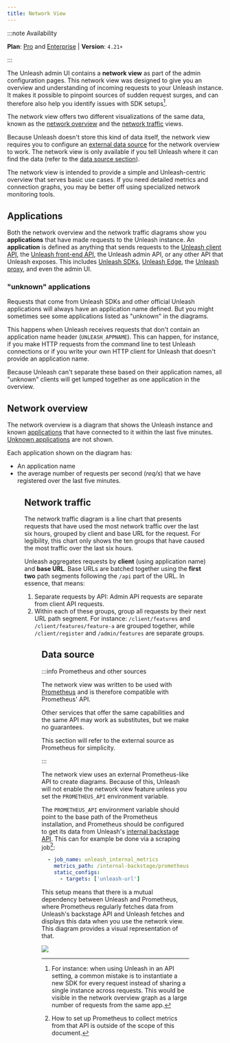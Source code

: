 ```yaml
---
title: Network View
---
```



:::note Availability

**Plan**: [Pro](/availability#plans) and [Enterprise](https://www.getunleash.io/pricing) | **Version**: `4.21+`

:::

The Unleash admin UI contains a **network view** as part of the admin configuration pages. This network view was designed to give you an overview and understanding of incoming requests to your Unleash instance. It makes it possible to pinpoint sources of sudden request surges, and can therefore also help you identify issues with SDK setups[^1].

The network view offers two different visualizations of the same data, known as the [network overview](#network-overview) and the [network traffic](#network-traffic) views.

Because Unleash doesn't store this kind of data itself, the network view requires you to configure an [external data source](#data-source) for the network overview to work. The network view is only available if you tell Unleash where it can find the data (refer to the [data source section](#data-source)).

The network view is intended to provide a simple and Unleash-centric overview that serves basic use cases. If you need detailed metrics and connection graphs, you may be better off using specialized network monitoring tools.

## Applications

Both the network overview and the network traffic diagrams show you **applications** that have made requests to the Unleash instance. An **application** is defined as anything that sends requests to the [Unleash client API](./api/unleash/client), the [Unleash front-end API](front-end-api),  the Unleash admin API, or any other API that Unleash exposes. This includes [Unleash SDKs](./sdks), [Unleash Edge](./unleash-edge), the [Unleash proxy](./unleash-proxy), and even the admin UI.

### "unknown" applications

Requests that come from Unleash SDKs and other official Unleash applications will always have an application name defined. But you might sometimes see some applications listed as "unknown" in the diagrams.

This happens when Unleash receives requests that don't contain an application name header (`UNLEASH_APPNAME`). This can happen, for instance, if you make HTTP requests from the command line to test Unleash connections or if you write your own HTTP client for Unleash that doesn't provide an application name.

Because Unleash can't separate these based on their application names, all "unknown" clients will get lumped together as one application in the overview.

## Network overview

The network overview is a diagram that shows the Unleash instance and known [applications](#applications) that have connected to it within the last five minutes. [Unknown applications](#unknown-applications) are not shown.

Each application shown on the diagram has:
- An application name
- the average number of requests per second (_req/s_) that we have registered over the last five minutes.

<Figure caption="The network overview shows applications that have recently made requests to Unleash. In this figure, it's showing three different instances of the Unleash proxy connected to Unleash. Each instance has an average of 20 req/s." img="/img/network-overview.png"/>

## Network traffic

The network traffic diagram is a line chart that presents requests that have used the most network traffic over the last six hours, grouped by client and base URL for the request. For legibility, this chart only shows the ten groups that have caused the most traffic over the last six hours.

Unleash aggregates requests by **client** (using application name) and **base URL**. Base URLs are batched together using the **first two** path segments following the `/api` part of the URL. In essence, that means:

1. Separate requests by API: Admin API requests are separate from client API requests.
2. Within each of these groups, group all requests by their next URL path segment. For instance: `/client/features` and `/client/features/feature-a` are grouped together, while `/client/register` and `/admin/features` are separate groups.


<Figure caption="The network traffic chart plots req/s on the Y axis and time on the X axis. Requests are bundled per endpoint per application." img="/img/network-traffic.png"/>

## Data source

:::info Prometheus and other sources

The network view was written to be used with [Prometheus](https://prometheus.io/) and is therefore compatible with Prometheus' API.

Other services that offer the same capabilities and the same API may work as substitutes, but we make no guarantees.

This section will refer to the external source as Prometheus for simplicity.

:::

The network view uses an external Prometheus-like API to create diagrams. Because of this, Unleash will not enable the network view feature unless you set the `PROMETHEUS_API` environment variable.

The `PROMETHEUS_API` environment variable should point to the base path of the Prometheus installation, and Prometheus should be configured to get its data from Unleash's [internal backstage API](api/legacy/unleash/internal/prometheus). This can for example be done via a scraping job[^2]:

```yaml title="Scraping job for Unleash metrics"
  - job_name: unleash_internal_metrics
    metrics_path: /internal-backstage/prometheus
    static_configs:
      - targets: ['unleash-url']
```

This setup means that there is a mutual dependency between Unleash and Prometheus, where Prometheus regularly fetches data from Unleash's backstage API and Unleash fetches and displays this data when you use the network view. This diagram provides a visual representation of that.

![](/img/network-view.png)


[^1]: For instance: when using Unleash in an API setting, a common mistake is to instantiate a new SDK for every request instead of sharing a single instance across requests. This would be visible in the network overview graph as a large number of requests from the same app.

[^2]: How to set up Prometheus to collect metrics from that API is outside of the scope of this document.
